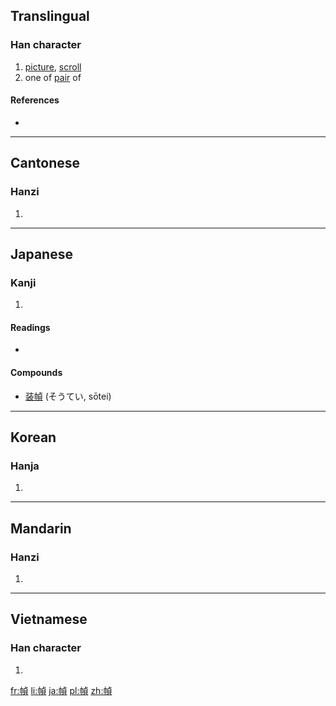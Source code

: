 {{also|帧}}
==Translingual==

===Han character===
{{Han char|rn=50|rad=巾|as=09|sn=12|four=4128<sub>6</sub>|canj=中月卜月金 (LBYBC)|ids=⿰[[巾]][[貞]]}}

# [[picture]], [[scroll]]
# one of [[pair]] of

====References====
* {{Han ref|kx=0334.060|dkj=08982|dj=0641.100|hdz=10747.050|uh=5E40|ud=24128|bh=B456|bd=46166}}

----

==Cantonese==

===Hanzi===
{{yue-hanzi|jyut=[[zing3]]|y=jing3|sim=帧}}

# {{defn|lang=yue|sort=巾09}}

----

==Japanese==

===Kanji===
{{ja-kanji|grade=|rs=巾09}}

# {{defn|lang=ja|sort=巾09}}

====Readings====
* {{ja-readings|on=[[てい]] (tei), [[とう]] (tō), [[ちょう]] (chō)|kun=[[かけもの]] (kakemono)}}

====Compounds====
* [[装幀]] (そうてい, sōtei)

----

==Korean==

===Hanja===
{{ko-hanja|hangeul=[[정]], [[탱]]|rv=jeong, taeng|mr=chŏng, t'aeng}}

# {{defn|lang=ko|sort=巾09}}

----

==Mandarin==

===Hanzi===
{{cmn-hanzi|sim=帧|pin=[[zhèng]] ([[zheng4]])|wg=cheng<sup>4</sup>}}

# {{defn|lang=cmn|sort=巾09}}

----

==Vietnamese==

===Han character===
{{vi-readings|rs=巾09| hanviet = tranh}}

# {{defn|lang=vi|sort=巾09}}

[[fr:幀]]
[[li:幀]]
[[ja:幀]]
[[pl:幀]]
[[zh:幀]]